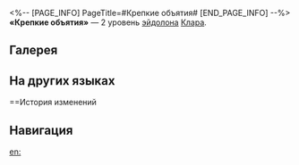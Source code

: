 <%-- [PAGE_INFO]
PageTitle=#Крепкие объятия#
[END_PAGE_INFO] --%>
{{Эйдолон Инфобокс
|Название         = Крепкие объятия
|Изображение      = Эйдолон Крепкие объятия.png
|Персонаж         = Клара
|Уровень          = 2
|Длительность     = 
|Описание         = Использование сверхспособности повышает силу атаки на 30% на 2 хода.
|Свойство1        = 
|Масштабирование1 = 
}}
'''«Крепкие объятия»''' — 2 уровень [[эйдолон]]а [[Клара]].

==Галерея==
{{Галерея|position=left|captionalign=center
|Персонаж Клара Эйдолон 2.png|Осколок Эйдолона
}}

==На других языках==
{{На других языках
|en   = A Tight Embrace
|zhs  = 紧紧的拥抱
|zht  = 緊緊的擁抱
|ja   = ぎゅっとした{{Rubi|抱擁|ほうよう}}
|ko   = 꼭 껴안아주기
|es   = Abrazo de oso
|fr   = Une étreinte intense
|ru   = Крепкие объятия
|th   = A Tight Embrace
|vi   = Cái Ôm Thật Chặt
|de   = Eine enge Umarmung
|id   = A Tight Embrace
|pt   = Um Abraço Apertado
}}

==История изменений
{{История изменений|3.5}}

==Навигация==
{{Навык Навбокс|Клара}}

[[en:]]